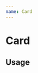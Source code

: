 ```yaml
---
name: Card
---
```



# Card

<PropsTable of={Card} />

## Usage
<Playground>
  <Card
    title="Penn Course Review"
    subtitle="https://penncoursereview.com"
    body="The student-run Penn Course Review has served as a valuable guide for course selection since the 1960s. In 2014, Penn Course Review was completely redesigned to simplify the search experience. In 2018, we hope to continue providing you with the best insights on courses and have therefore updated this experience."
    image={{
      url: 'https://pennlabs.org/img/PCR.png',
      alt: 'Cool description',
    }}
  />
</Playground>
